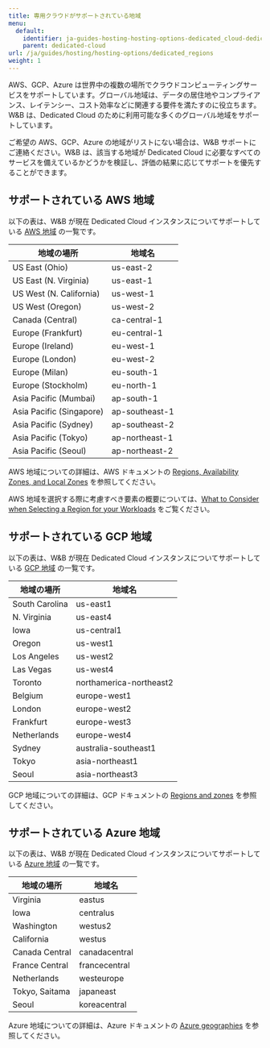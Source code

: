 ```yaml
---
title: 専用クラウドがサポートされている地域
menu:
  default:
    identifier: ja-guides-hosting-hosting-options-dedicated_cloud-dedicated_regions
    parent: dedicated-cloud
url: /ja/guides/hosting/hosting-options/dedicated_regions
weight: 1
---
```


AWS、GCP、Azure は世界中の複数の場所でクラウドコンピューティングサービスをサポートしています。グローバル地域は、データの居住地やコンプライアンス、レイテンシー、コスト効率などに関連する要件を満たすのに役立ちます。W&B は、Dedicated Cloud のために利用可能な多くのグローバル地域をサポートしています。

<Note>
ご希望の AWS、GCP、Azure の地域がリストにない場合は、W&B サポートにご連絡ください。W&B は、該当する地域が Dedicated Cloud に必要なすべてのサービスを備えているかどうかを検証し、評価の結果に応じてサポートを優先することができます。
</Note>

## サポートされている AWS 地域

以下の表は、W&B が現在 Dedicated Cloud インスタンスについてサポートしている [AWS 地域](https://docs.aws.amazon.com/AmazonRDS/latest/UserGuide/Concepts.RegionsAndAvailabilityZones.html) の一覧です。

| 地域の場所 | 地域名 |
|-------------|--------|
|US East (Ohio)| us-east-2|
|US East (N. Virginia)|us-east-1|
|US West (N. California)|us-west-1|
|US West (Oregon)|us-west-2|
|Canada (Central)|ca-central-1|
|Europe (Frankfurt)|eu-central-1|
|Europe (Ireland)|eu-west-1|
|Europe (London)|eu-west-2|
|Europe (Milan)|eu-south-1|
|Europe (Stockholm)|eu-north-1|
|Asia Pacific (Mumbai)|ap-south-1|
|Asia Pacific (Singapore)| ap-southeast-1|
|Asia Pacific (Sydney)|ap-southeast-2|
|Asia Pacific (Tokyo)|ap-northeast-1|
|Asia Pacific (Seoul)|ap-northeast-2|

AWS 地域についての詳細は、AWS ドキュメントの [Regions, Availability Zones, and Local Zones](https://docs.aws.amazon.com/AmazonRDS/latest/UserGuide/Concepts.RegionsAndAvailabilityZones.html) を参照してください。

AWS 地域を選択する際に考慮すべき要素の概要については、[What to Consider when Selecting a Region for your Workloads](https://aws.amazon.com/blogs/architecture/what-to-consider-when-selecting-a-region-for-your-workloads/) をご覧ください。

## サポートされている GCP 地域

以下の表は、W&B が現在 Dedicated Cloud インスタンスについてサポートしている [GCP 地域](https://cloud.google.com/compute/docs/regions-zones) の一覧です。

| 地域の場所 | 地域名 |
|-------------|--------|
|South Carolina|us-east1|
|N. Virginia|us-east4|
|Iowa|us-central1|
|Oregon|us-west1|
|Los Angeles|us-west2|
|Las Vegas|us-west4|
|Toronto|northamerica-northeast2|
|Belgium|europe-west1|
|London|europe-west2|
|Frankfurt|europe-west3|
|Netherlands|europe-west4|
|Sydney|australia-southeast1|
|Tokyo|asia-northeast1|
|Seoul|asia-northeast3|

GCP 地域についての詳細は、GCP ドキュメントの [Regions and zones](https://cloud.google.com/compute/docs/regions-zones) を参照してください。

## サポートされている Azure 地域

以下の表は、W&B が現在 Dedicated Cloud インスタンスについてサポートしている [Azure 地域](https://azure.microsoft.com/explore/global-infrastructure/geographies/#geographies) の一覧です。

| 地域の場所 | 地域名 |
|-------------|--------|
|Virginia|eastus|
|Iowa|centralus|
|Washington|westus2|
|California|westus|
|Canada Central|canadacentral|
|France Central|francecentral|
|Netherlands|westeurope|
|Tokyo, Saitama|japaneast|
|Seoul|koreacentral|

Azure 地域についての詳細は、Azure ドキュメントの [Azure geographies](https://azure.microsoft.com/explore/global-infrastructure/geographies/#overview) を参照してください。